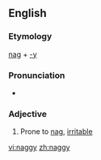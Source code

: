 ==English==

===Etymology===
[[nag]] + [[-y]]

===Pronunciation===
* {{IPA|næɡiː}}

===Adjective===
{{en-adj|naggier|naggiest}}

# Prone to [[nag]], [[irritable]]

[[vi:naggy]]
[[zh:naggy]]